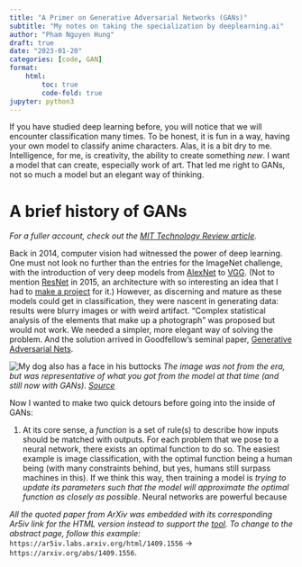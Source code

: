 ```yaml
---
title: "A Primer on Generative Adversarial Networks (GANs)"
subtitle: "My notes on taking the specialization by deeplearning.ai"
author: "Pham Nguyen Hung"
draft: true
date: "2023-01-20"
categories: [code, GAN]
format:
    html:
        toc: true
        code-fold: true
jupyter: python3 
---
```

If you have studied deep learning before, you will notice that we will encounter classification many times. To be honest, it is fun in a way, having your own model to classify anime characters. Alas, it is a bit dry to me. Intelligence, for me, is creativity, the ability to create something *new*. I want a model that can create, especially work of art. That led me right to GANs, not so much a model but an elegant way of thinking.

# A brief history of GANs
*For a fuller account, check out the [MIT Technology Review article](https://www.technologyreview.com/2018/02/21/145289/the-ganfather-the-man-whos-given-machines-the-gift-of-imagination/).*

Back in 2014, computer vision had witnessed the power of deep learning. One must not look no further than the entries for the ImageNet challenge, with the introduction of very deep models from [AlexNet](https://papers.nips.cc/paper/2012/file/c399862d3b9d6b76c8436e924a68c45b-Paper.pdf) to [VGG](https://ar5iv.labs.arxiv.org/html/1409.1556). (Not to mention [ResNet](https://ar5iv.labs.arxiv.org/html/1512.03385) in 2015, an architecture with so interesting an idea that I had to [make a project](https://github.com/HangenYuu/vision_learner/tree/main/ARCHITECTURE/CNN/Paper) for it.) However, as discerning and mature as these models could get in classification, they were nascent in generating data: results were blurry images or with weird artifact. "Complex statistical analysis of the elements that make up a photograph" was proposed but would not work. We needed a simpler, more elegant way of solving the problem. And the solution arrived in Goodfellow's seminal paper, [Generative Adversarial Nets](https://ar5iv.labs.arxiv.org/html/1406.2661).

![My dog also has a face in his buttocks](Screenshot 2023-01-20 at 19-53-43 Generative Dog Images Kaggle.png)
*The image was not from the era, but was representative of what you got from the model at that time (and still now with GANs). [Source](https://www.kaggle.com/c/generative-dog-images/discussion/97753)*

Now I wanted to make two quick detours before going into the inside of GANs:

1. At its core sense, a *function* is a set of rule(s) to describe how inputs should be matched with outputs. For each problem that we pose to a neural network, there exists an optimal function to do so. The easiest example is image classification, with the optimal function being a human being (with many constraints behind, but yes, humans still surpass machines in this). If we think this way, then training a model is *trying to update its parameters such that the model will approximate the optimal function as closely as possible*. Neural networks are powerful because 

*All the quoted paper from ArXiv was embedded with its corresponding Ar5iv link for the HTML version instead to support the [tool](https://ar5iv.labs.arxiv.org/). To change to the abstract page, follow this example:* `https://ar5iv.labs.arxiv.org/html/1409.1556` &rarr; `https://arxiv.org/abs/1409.1556`.